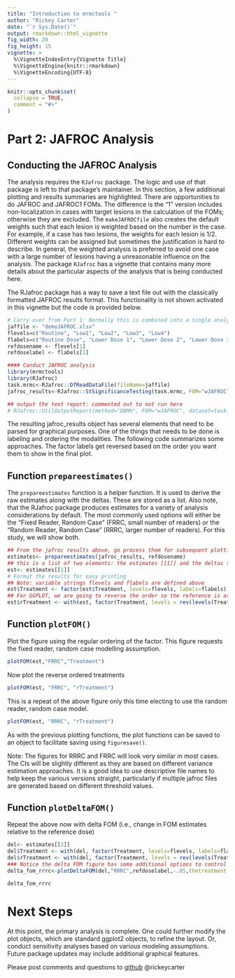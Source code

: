 ```yaml
---
title: "Introduction to mrmctools "
author: "Rickey Carter"
date: "`r Sys.Date()`"
output: rmarkdown::html_vignette
fig_width: 20 
fig_height: 15 
vignette: >
  %\VignetteIndexEntry{Vignette Title}
  %\VignetteEngine{knitr::rmarkdown}
  %\VignetteEncoding{UTF-8}
---
```


```r
knitr::opts_chunk$set(
  collapse = TRUE,
  comment = "#>"
)
```

# Part 2: JAFROC Analysis

## Conducting the JAFROC Analysis

The analysis requires the ``RJafroc`` package.   The logic and use of that package is left to that package's maintainer. In this section, a few additional plotting and results summaries are highlighted.  There are opportunities to do JAFROC and JAFROC1 FOMs. The difference is the "1" version includes non-localization in cases with target lesions in the calculation of the FOMs; otherwise they are excluded. The ``makeJAFROCfile``  also creates the default weights such that each lesion is weighted based on the number in the case. For example, if a case has two lesions, the weights for each lesion is 1/2. Different weights can be assigned but sometimes the justification is hard to describe. In general, the weighted analysis is preferred to avoid one case with a large number of lesions having a unreasonable influence on the analysis. The package ``RJafroc`` has a vignette that contains many more details about the particular aspects of the analysis that is being conducted here.

The RJafroc package has a way to save a text file out with the classically formatted JAFROC results format. This functionality is not shown activated in this vignette but the code is provided below. 




```r
# Carry over from Part 1: Normally this is combined into a single analysis document
jaffile <- "demoJAFROC.xlsx" 
flevels=c("Routine", "Low1", "Low2", "Low3", "Low4")
flabels=c("Routine Dose", "Lower Dose 1", "Lower Dose 2", "Lower Dose 3", "Lower Dose 4")
refdosename <- flevels[1]
refdoselabel <- flabels[1]

#### Conduct JAFROC analysis
library(mrmctools)
library(RJafroc)
task.mrmc<-RJafroc::DfReadDataFile(fileName=jaffile)
jafroc_results<-RJafroc::StSignificanceTesting(task.mrmc, FOM="wJAFROC", method="DBMH")

## output the text report: commented out to not run here
# RJafroc::UtilOutputReport(method="DBMH", FOM="wJAFROC", dataset=task.mrmc, showWarnings=FALSE)
```


The resulting jafroc_results object has several elements that need to be parsed for graphical purposes. One of the things that needs to be done is labeling and ordering the modalities. The following code summarizes some approaches. The factor labels get reversed based on the order you want them to show in the final plot.

## Function ``prepareestimates()``

The ``prepareestimates`` function is a helper function. It is used to derive the raw estimates along with the deltas. These are stored as a list.  Also note, that the RJafroc package produces estimates for a variety of analysis considerations by default. The most commonly used options will either be the "Fixed Reader, Random Case" (FRRC, small number of readers) or the "Random Reader, Random Case" (RRRC, larger number of readers). For this study, we will show both.

```r
## From the jafroc results above, go process them for subsequent plotting. 
estimates<- prepareestimates(jafroc_results, refdosename)
## this is a list of two elements: the estimates [[1]] and the deltas to the reference [[2]]
est<- estimates[[1]]
# Format the results for easy printing
## Note: variable strings flevels and flabels are defined above
est$Treatment <- factor(est$Treatment, levels=flevels, labels=flabels)
## For GGPLOT, we are going to reverse the order so the reference is at the top -- this is of course, optional
est$rTreatment <- with(est, factor(Treatment, levels = rev(levels(Treatment))))
```

## Function ``plotFOM()``

Plot the figure using the regular ordering of the factor. This figure requests the fixed reader, random case modelling assumption.

```r
plotFOM(est,"FRRC","Treatment")
```

Now plot the reverse ordered treatments
```r
plotFOM(est, "FRRC", "rTreatment")
```


This is a repeat of the above figure only this time electing to use the random reader, random case model.
```r
plotFOM(est, "RRRC", "rTreatment")
```

As with the previous plotting functions, the plot functions can be saved to an object to facilitate saving using ``figuresave()``. 


Note: The figures for RRRC and FRRC will look very similar in most cases. The CIs will be slightly different as they are based on different variance estimation approaches. It is a good idea to use descriptive file names to help keep the various versions straight, particularly if multiple jafroc files are generated based on different threshold values. 


## Function ``plotDeltaFOM()``

Repeat the above now with delta FOM (i.e., change in FOM estimates relative to the reference dose)

```r
del<- estimates[[2]]
del$Treatment <- with(del, factor(Treatment, levels=flevels, labels=flabels))
del$rTreatment <- with(del, factor(Treatment, levels = rev(levels(Treatment))))
### Notice the delta FOM figure has some additional options to control the formatting
delta_fom_rrrc<-plotDeltaFOM(del,"RRRC",refdoselabel,-.05,thetreatment = "rTreatment")
```


```r
delta_fom_rrrc
```

# Next Steps

At this point, the primary analysis is complete. One could further modify the plot objects, which are standard ggplot2 objects, to refine the layout. Or, conduct sensitivity analyses based on various modeling assumptions.  Future package updates may include additional graphical features.

Please post comments and questions to [github](https://github.com/rickeycarter/mrmctools) @rickeycarter
